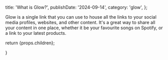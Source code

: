 
  title: 'What is Glow?',
  publishDate: '2024-09-14',
  category: 'glow',
};

Glow is a single link that you can use to house all the links to your social media profiles, websites, and other content. It's a great way to share all your content in one place, whether it be your favourite songs on Spotify, or a link to your latest products.

return <ArticleTemplate meta={metadata}>{props.children}</ArticleTemplate>;

}
